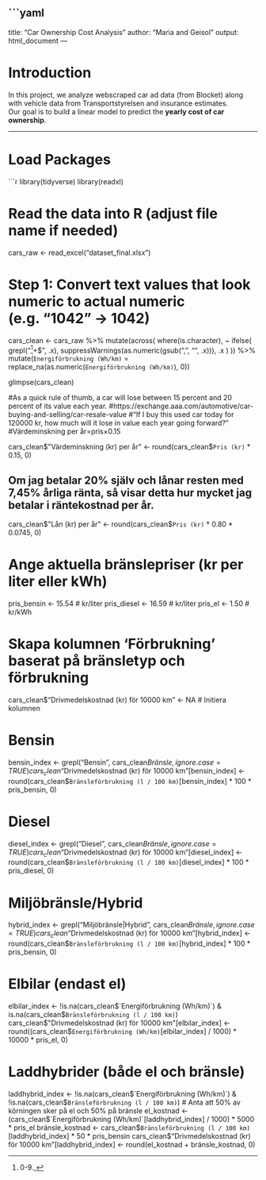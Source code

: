 ```yaml
---
title: "Car Ownership Cost Analysis"
author: "Maria and Geisol"
output: html_document
---


# Introduction

In this project, we analyze webscraped car ad data (from Blocket) along with vehicle data from Transportstyrelsen and insurance estimates.  
Our goal is to build a linear model to predict the **yearly cost of car ownership**.

---

# Load Packages

```r
library(tidyverse)
library(readxl)


# Read the data into R (adjust file name if needed)
cars_raw <- read_excel("dataset_final.xlsx")

# Step 1: Convert text values that look numeric to actual numeric (e.g. "1042" → 1042)
cars_clean <- cars_raw %>%
  mutate(across(
    where(is.character),
    ~ ifelse(
        grepl("^[0-9.,]+$", .x),
        suppressWarnings(as.numeric(gsub(",", "", .x))),
        .x
      )
  )) %>%
  mutate(`Energiförbrukning (Wh/km)` = replace_na(as.numeric(`Energiförbrukning (Wh/km)`), 0))

glimpse(cars_clean)


#As a quick rule of thumb, a car will lose between 15 percent and 20 percent of its value each year.
#https://exchange.aaa.com/automotive/car-buying-and-selling/car-resale-value
#“If I buy this used car today for 120000 kr, how much will it lose in value each year going forward?”
#Värdeminskning per år=pris×0.15

cars_clean$"Värdeminskning (kr) per år" <- round(cars_clean$`Pris (kr)` * 0.15, 0)


## Om jag betalar 20% själv och lånar resten med 7,45% årliga ränta, så visar detta hur mycket jag betalar i räntekostnad per år.
cars_clean$"Lån (kr) per år" <- round(cars_clean$`Pris (kr)` * 0.80 * 0.0745, 0)


# Ange aktuella bränslepriser (kr per liter eller kWh)
pris_bensin <- 15.54   # kr/liter
pris_diesel <- 16.59   # kr/liter
pris_el <- 1.50        # kr/kWh

# Skapa kolumnen 'Förbrukning' baserat på bränsletyp och förbrukning
cars_clean$"Drivmedelskostnad (kr) för 10000 km" <- NA  # Initiera kolumnen

# Bensin
bensin_index <- grepl("Bensin", cars_clean$Bränsle, ignore.case = TRUE)
cars_clean$"Drivmedelskostnad (kr) för 10000 km"[bensin_index] <- round(cars_clean$`Bränsleförbrukning (l / 100 km)`[bensin_index] * 100 * pris_bensin, 0)

# Diesel
diesel_index <- grepl("Diesel", cars_clean$Bränsle, ignore.case = TRUE)
cars_clean$"Drivmedelskostnad (kr) för 10000 km"[diesel_index] <- round(cars_clean$`Bränsleförbrukning (l / 100 km)`[diesel_index] * 100 * pris_diesel, 0)

# Miljöbränsle/Hybrid
hybrid_index <- grepl("Miljöbränsle|Hybrid", cars_clean$Bränsle, ignore.case = TRUE)
cars_clean$"Drivmedelskostnad (kr) för 10000 km"[hybrid_index] <- round(cars_clean$`Bränsleförbrukning (l / 100 km)`[hybrid_index] * 100 * pris_bensin, 0)

# Elbilar (endast el)
elbilar_index <- !is.na(cars_clean$`Energiförbrukning (Wh/km)`) & is.na(cars_clean$`Bränsleförbrukning (l / 100 km)`)
cars_clean$"Drivmedelskostnad (kr) för 10000 km"[elbilar_index] <- round((cars_clean$`Energiförbrukning (Wh/km)`[elbilar_index] / 1000) * 10000 * pris_el, 0)

# Laddhybrider (både el och bränsle)
laddhybrid_index <- !is.na(cars_clean$`Energiförbrukning (Wh/km)`) & !is.na(cars_clean$`Bränsleförbrukning (l / 100 km)`)
# Anta att 50% av körningen sker på el och 50% på bränsle
el_kostnad <- (cars_clean$`Energiförbrukning (Wh/km)`[laddhybrid_index] / 1000) * 5000 * pris_el
bränsle_kostnad <- cars_clean$`Bränsleförbrukning (l / 100 km)`[laddhybrid_index] * 50 * pris_bensin
cars_clean$"Drivmedelskostnad (kr) för 10000 km"[laddhybrid_index] <- round(el_kostnad + bränsle_kostnad, 0)



